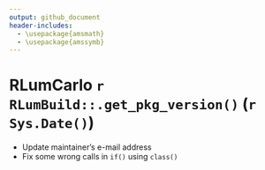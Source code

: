 ```yaml
---
output: github_document
header-includes:
  - \usepackage{amsmath}
  - \usepackage{amssymb}
---
```

<!-- NEWS.md was auto-generated by NEWS.Rmd. Please DO NOT edit by hand!-->

# RLumCarlo `r RLumBuild::.get_pkg_version()` (`r Sys.Date()`)

* Update maintainer's e-mail address
* Fix some wrong calls in `if()` using `class()`

